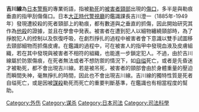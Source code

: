 {{orphan|time=2016-09-21T11:20:10+00:00}}
{{unreferenced|time=2016-09-21T11:17:18+00:00}}
'''吉川線'''為[[日本警察|日本警察]]的專業術語，指被[[勒死|勒死]]的[[被害者|被害者]][[頸部|頸部]]出現的[[傷口|傷口]]，多半是與勒痕垂直的指甲刮傷傷口。日本[[大正|大正時代]][[警視廳|警視廳]]的鑑識課長吉川澄一（1885年-1949年）發現遭絞殺的死者頸部上的勒痕，都有數道與之垂直的抓傷，因此開始研究其作為[[他殺|他殺]]的證據，並且在學會中発表。被害者在遭到犯人以細物纏繞頸部時，為了掙脫犯人的控制以及恢復呼吸，在劇烈掙扎的過程中被害者會下意識以雙手試圖移去頸部細物而抓傷皮膚。在鑑識的過程中，可在被害人的指甲中發現血液及皮膚組織，若在其中發現與被害者不相符的組織，也能進一步鎖定犯人。不過，由於吉川線屬於防禦傷痕，在死者無法或者不想防禦的情況下，如[[自缢|自缢]]死亡，或者是先昏迷才被勒死，都不會出現吉川線。若是被吊死，被害者的頸部會由於身體重量的壓迫而瞬間失神，毫無掙扎的時間，因此也不會出現吉川線。吉川線的獨特性質是死者自缢死亡，或是因被[[謀殺|謀殺]]勒死而死亡的重要判斷基準，在鑑識也有相當程度的幫助。
{{Crime-stub}}
[[Category:外伤|Category:外伤]]
[[Category:谋杀|Category:谋杀]]
[[Category:日本司法|Category:日本司法]]
[[Category:司法科學|Category:司法科學]]